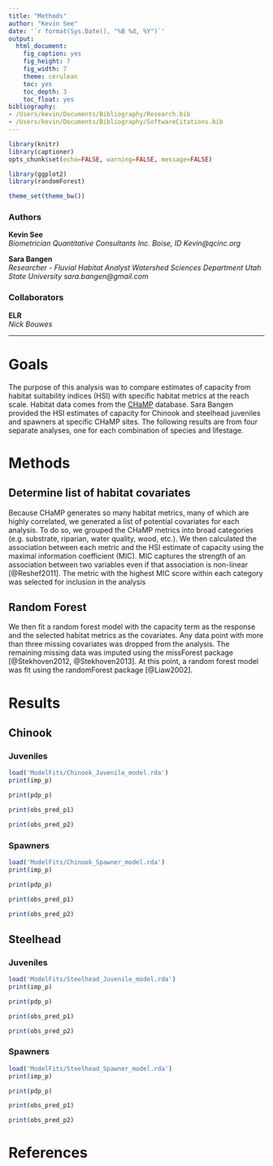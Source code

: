 ```yaml
---
title: "Methods"
author: "Kevin See"
date: '`r format(Sys.Date(), "%B %d, %Y")`'
output: 
  html_document:
    fig_caption: yes
    fig_height: 7
    fig_width: 7
    theme: cerulean
    toc: yes
    toc_depth: 3
    toc_float: yes
bibliography:
- /Users/kevin/Documents/Bibliography/Research.bib
- /Users/kevin/Documents/Bibliography/SoftwareCitations.bib
---
```


```r
library(knitr)
library(captioner)
opts_chunk$set(echo=FALSE, warning=FALSE, message=FALSE)

library(ggplot2)
library(randomForest)

theme_set(theme_bw())
```

### Authors
__Kevin See__  
_Biometrician_
_Quantitative Consultants Inc._
_Boise, ID_
_Kevin@qcinc.org_

__Sara Bangen__  
_Researcher - Fluvial Habitat Analyst_
_Watershed Sciences Department_
_Utah State University_
_sara.bangen@gmail.com_

### Collaborators
__ELR__  
_Nick Bouwes_

***

# Goals

The purpose of this analysis was to compare estimates of capacity from habitat suitability indices (HSI) with specific habitat metrics at the reach scale. Habitat data comes from the [CHaMP](https://www.champmonitoring.org/) database. Sara Bangen provided the HSI estimates of capacity for Chinook and steelhead juveniles and spawners at specific CHaMP sites. The following results are from four separate analyses, one for each combination of species and lifestage.

# Methods

## Determine list of habitat covariates

Because CHaMP generates so many habitat metrics, many of which are highly correlated, we generated a list of potential covariates for each analysis. To do so, we grouped the CHaMP metrics into broad categories (e.g. substrate, riparian, water quality, wood, etc.). We then calculated the association between each metric and the HSI estimate of capacity using the maximal information coefficient (MIC). MIC captures the strength of an association between two variables even if that association is non-linear [@Reshef2011]. The metric with the highest MIC score within each category was selected for inclusion in the analysis

## Random Forest

We then fit a random forest model with the capacity term as the response and the selected habitat metrics as the covariates. Any data point with more than three missing covariates was dropped from the analysis. The remaining missing data was imputed using the missForest package [@Stekhoven2012, @Stekhoven2013]. At this point, a random forest model was fit using the randomForest package [@Liaw2002]. 

# Results

## Chinook 

### Juveniles

```r
load('ModelFits/Chinook_Juvenile_model.rda')
print(imp_p)

print(pdp_p)

print(obs_pred_p1)

print(obs_pred_p2)
```


### Spawners

```r
load('ModelFits/Chinook_Spawner_model.rda')
print(imp_p)

print(pdp_p)

print(obs_pred_p1)

print(obs_pred_p2)
```

## Steelhead 

### Juveniles

```r
load('ModelFits/Steelhead_Juvenile_model.rda')
print(imp_p)

print(pdp_p)

print(obs_pred_p1)

print(obs_pred_p2)
```


### Spawners

```r
load('ModelFits/Steelhead_Spawner_model.rda')
print(imp_p)

print(pdp_p)

print(obs_pred_p1)

print(obs_pred_p2)
```


# References
